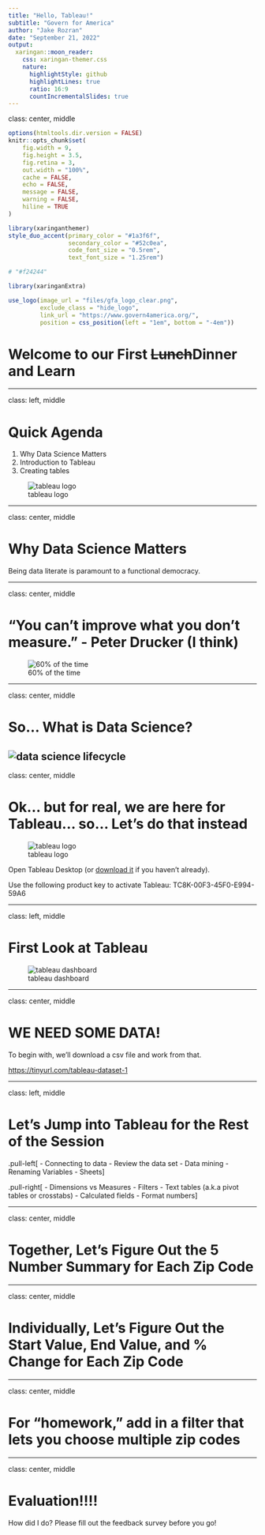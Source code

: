 ```yaml
---
title: "Hello, Tableau!"
subtitle: "Govern for America"  
author: "Jake Rozran"
date: "September 21, 2022"
output:
  xaringan::moon_reader:
    css: xaringan-themer.css
    nature:
      highlightStyle: github
      highlightLines: true
      ratio: 16:9
      countIncrementalSlides: true
---
```


class: center, middle

```r
options(htmltools.dir.version = FALSE)
knitr::opts_chunk$set(
    fig.width = 9, 
    fig.height = 3.5, 
    fig.retina = 3,
    out.width = "100%",
    cache = FALSE,
    echo = FALSE,
    message = FALSE, 
    warning = FALSE,
    hiline = TRUE
)
```

```r
library(xaringanthemer)
style_duo_accent(primary_color = "#1a3f6f", 
                 secondary_color = "#52c0ea",
                 code_font_size = "0.5rem",
                 text_font_size = "1.25rem")

# "#f24244"
```

```r
library(xaringanExtra)

use_logo(image_url = "files/gfa_logo_clear.png",
         exclude_class = "hide_logo",
         link_url = "https://www.govern4america.org/",
         position = css_position(left = "1em", bottom = "-4em"))
```

# Welcome to our First ~~Lunch~~Dinner and Learn

---

class: left, middle

# Quick Agenda

1. Why Data Science Matters
2. Introduction to Tableau
3. Creating tables

![tableau logo](files/tableau-LOGO.png)

---

class: center, middle

# Why Data Science Matters

Being data literate is paramount to a functional democracy. 

---

class: center, middle

# "You can’t improve what you don’t measure." - Peter Drucker (I think)

![60% of the time](files/Sixty-Percent-of-the-Time.jpeg)

---

class: center, middle

# So... What is Data Science?

![data science lifecycle](files/ds_lifecycle.png)
---

class: center, middle

# Ok... but for real, we are here for Tableau... so... Let's do that instead

![tableau logo](files/tableau-LOGO.png)

Open Tableau Desktop (or 
[download it](https://www.tableau.com/support/releases/desktop/2022.2) if you 
haven't already).  

Use the following product key to activate Tableau: TC8K-00F3-45F0-E994-59A6

---

class: left, middle

# First Look at Tableau

![tableau dashboard](files/tab_dash.png)

---

class: center, middle

# WE NEED SOME DATA!

To begin with, we'll download a csv file and work from that.

[https://tinyurl.com/tableau-dataset-1](https://tinyurl.com/tableau-dataset-1)

---

class: left, middle

# Let's Jump into Tableau for the Rest of the Session

.pull-left[
- Connecting to data
- Review the data set
- Data mining
- Renaming Variables
- Sheets
]

.pull-right[
- Dimensions vs Measures 
- Filters
- Text tables (a.k.a pivot tables or crosstabs)
- Calculated fields
- Format numbers
]

---

class: center, middle

# Together, Let's Figure Out the 5 Number Summary for Each Zip Code

---

class: center, middle

# Individually, Let's Figure Out the Start Value, End Value, and % Change for Each Zip Code

---

class: center, middle

# For "homework," add in a filter that lets you choose multiple zip codes

---

class: center, middle

# Evaluation!!!!

How did I do? Please fill out the feedback survey before you go!